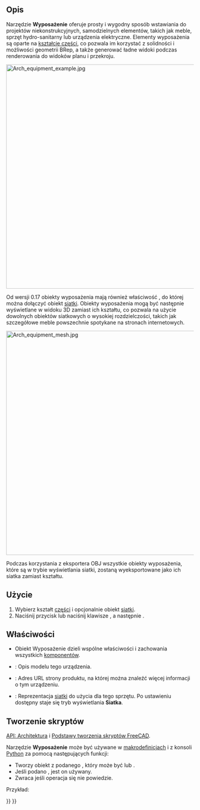 <languages/>

{{Docnav/pl
|[[Arch_Truss/pl|Wiązar]]
|[[Arch_Rebar/pl|Pręt zbrojeniowy]]
|[[BIM_Workbench/pl|środowisko pracy BIM]]
|IconL=Arch_Nest.svg
|IconR=Arch_Frame.svg
|IconC=Workbench_BIM.svg
}}

{{VeryImportantMessage|POLECENIE TO JEST CZĘŚCIĄ ZINTEGROWANEGO środowiska pracy [[BIM_Workbench/pl|BIM]] w V1.0<br>
Ta strona została zaktualizowana dla tej wersji.}}

{{GuiCommand/pl
|Name=Arch Equipment
|Name/pl=BIM: Wyposażenie
|MenuLocation=3D / BIM → Wyposażenie
|Workbenches=[[BIM_Workbench/pl|BIM]]
|Shortcut={{KEY|E}} {{KEY|Q}}
|SeeAlso=
}}

<span id="Description"></span>
==Opis== 

Narzędzie '''Wyposażenie''' oferuje prosty i wygodny sposób wstawiania do projektów niekonstrukcyjnych, samodzielnych elementów, takich jak meble, sprzęt hydro-sanitarny lub urządzenia elektryczne. Elementy wyposażenia są oparte na [[Part_Workbench/pl|kształcie części]], co pozwala im korzystać z solidności i możliwości geometrii BRep, a także generować ładne widoki podczas renderowania do widoków planu i przekroju. 

[[Image:Arch equipment example.jpg|600px]]
{{Caption|Obiekty meblowe zamknięte w obiekcie '''Wyposażenie'''. Rzuty płaskie można uzyskać za pomocą narzędzia [[Draft_Shape2DView/pl|Widok 2D kształtu]].}}

Od wersji 0.17 obiekty wyposażenia mają również właściwość {{PropertyData|HiRes}}, do której można dołączyć obiekt [[Mesh_Workbench/pl|siatki]]. Obiekty wyposażenia mogą być następnie wyświetlane w widoku 3D zamiast ich kształtu, co pozwala na użycie dowolnych obiektów siatkowych o wysokiej rozdzielczości, takich jak szczegółowe meble powszechnie spotykane na stronach internetowych.

[[Image:Arch equipment mesh.jpg|600px]]
{{Caption|Obiekty meblowe zamknięte w obiekcie '''Wyposażenie''' z dołączoną siatką o wysokiej rozdzielczości.}}

Podczas korzystania z eksportera OBJ wszystkie obiekty wyposażenia, które są w trybie wyświetlania siatki, zostaną wyeksportowane jako ich siatka zamiast kształtu.

<span id="Usage"></span>
==Użycie==

# Wybierz kształt [[Part_Workbench/pl|części]] i opcjonalnie obiekt [[Mesh Workbench/pl|siatki]].
# Naciśnij przycisk {{Button|[[Image:Arch_Equipment.svg|16px]] '''Wyposażenie'''}} lub naciśnij klawisze {{KEY|E}}, a następnie {{KEY|Q}}.

<span id="Properties"></span>
==Właściwości==

* Obiekt Wyposażenie dzieli wspólne właściwości i zachowania wszystkich [[Arch_Component/pl|komponentów]].

* {{PropertyData|Model}}: Opis modelu tego urządzenia.
* {{PropertyData|Url}}: Adres URL strony produktu, na której można znaleźć więcej informacji o tym urządzeniu.
* {{PropertyData|Siatka}}: Reprezentacja [[Mesh_Workbench/pl|siatki]] do użycia dla tego sprzętu. Po ustawieniu dostępny staje się tryb wyświetlania '''Siatka'''.

<span id="Scripting"></span>
==Tworzenie skryptów==

{{Emphasis|Zobacz również:}} [[Arch_API/pl|API: Architektura]] i [[FreeCAD_Scripting_Basics/pl|Podstawy tworzenia skryptów FreeCAD]].

Narzędzie '''Wyposażenie''' może być używane w [[Macros/pl|makrodefinicjach]] i z konsoli [[Python/pl|Python]] za pomocą następujących funkcji:
{{Code|code=
Equipment = makeEquipment(baseobj=None, placement=None, name="Equipment")
}}

* Tworzy obiekt {{incode|Equipment}} z podanego {{incode|baseobj}}, który może być {{incode|Part}} lub {{incode|Mesh}}.
* Jeśli podano {{incode|placement}}, jest on używany.
* Zwraca {{incode|None}} jeśli operacja się nie powiedzie.

Przykład:
{{Code|code=
import FreeCAD, Arch

Box = FreeCAD.ActiveDocument.addObject("Part::Box", "Box")
Box.Length = 500
Box.Width = 2000
Box.Height = 600

Equip = Arch.makeEquipment(Box)
FreeCAD.ActiveDocument.recompute()
}}


{{Docnav/pl
|[[Arch_Truss/pl|Wiązar]]
|[[Arch_Rebar/pl|Pręt zbrojeniowy]]
|[[BIM_Workbench/pl|środowisko pracy BIM]]
|IconL=Arch_Nest.svg
|IconR=Arch_Frame.svg
|IconC=Workbench_BIM.svg
}}

{{BIM_Tools_navi{{#translation:}}}}
{{Userdocnavi{{#translation:}}}}